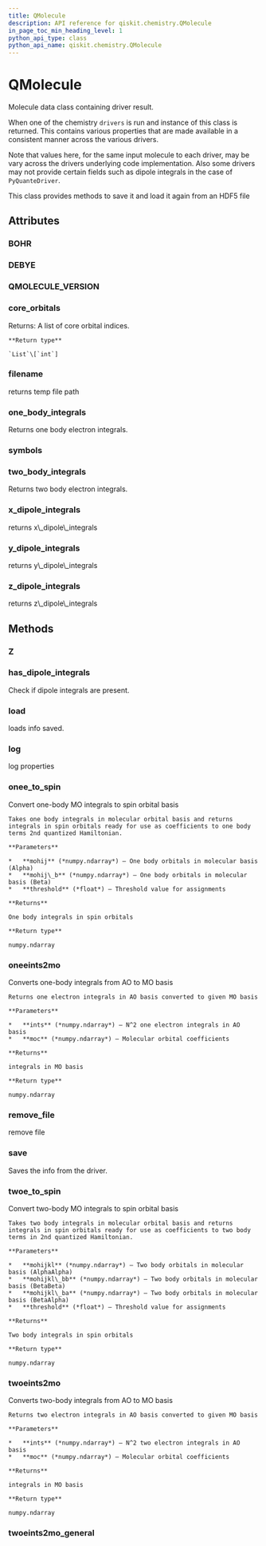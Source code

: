 ```yaml
---
title: QMolecule
description: API reference for qiskit.chemistry.QMolecule
in_page_toc_min_heading_level: 1
python_api_type: class
python_api_name: qiskit.chemistry.QMolecule
---
```


# QMolecule

<Class id="qiskit.chemistry.QMolecule" github="https://github.com/qiskit-community/qiskit-aqua/tree/stable/0.7/qiskit/chemistry/qmolecule.py" signature="QMolecule(filename=None)">
  Molecule data class containing driver result.

  When one of the chemistry `drivers` is run and instance of this class is returned. This contains various properties that are made available in a consistent manner across the various drivers.

  Note that values here, for the same input molecule to each driver, may be vary across the drivers underlying code implementation. Also some drivers may not provide certain fields such as dipole integrals in the case of `PyQuanteDriver`.

  This class provides methods to save it and load it again from an HDF5 file

  ## Attributes

  ### BOHR

  <Attribute id="qiskit.chemistry.QMolecule.BOHR" signature="= 0.52917721092" />

  ### DEBYE

  <Attribute id="qiskit.chemistry.QMolecule.DEBYE" signature="= 0.393430307" />

  ### QMOLECULE\_VERSION

  <Attribute id="qiskit.chemistry.QMolecule.QMOLECULE_VERSION" signature="= 2" />

  ### core\_orbitals

  <Attribute id="qiskit.chemistry.QMolecule.core_orbitals" name="core_orbitals" signature="List[int]">
    Returns: A list of core orbital indices.

    **Return type**

    `List`\[`int`]
  </Attribute>

  ### filename

  <Attribute id="qiskit.chemistry.QMolecule.filename" name="filename">
    returns temp file path
  </Attribute>

  ### one\_body\_integrals

  <Attribute id="qiskit.chemistry.QMolecule.one_body_integrals" name="one_body_integrals">
    Returns one body electron integrals.
  </Attribute>

  ### symbols

  <Attribute id="qiskit.chemistry.QMolecule.symbols" signature="= ['_', 'H', 'He', 'Li', 'Be', 'B', 'C', 'N', 'O', 'F', 'Ne', 'Na', 'Mg', 'Al', 'Si', 'P', 'S', 'Cl', 'Ar', 'K', 'Ca', 'Sc', 'Ti', 'V', 'Cr', 'Mn', 'Fe', 'Co', 'Ni', 'Cu', 'Zn', 'Ga', 'Ge', 'As', 'Se', 'Br', 'Kr', 'Rb', 'Sr', 'Y', 'Zr', 'Nb', 'Mo', 'Tc', 'Ru', 'Rh', 'Pd', 'Ag', 'Cd', 'In', 'Sn', 'Sb', 'Te', 'I', 'Xe', 'Cs', 'Ba', 'La', 'Ce', 'Pr', 'Nd', 'Pm', 'Sm', 'Eu', 'Gd', 'Tb', 'Dy', 'Ho', 'Er', 'Tm', 'Yb', 'Lu', 'Hf', 'Ta', 'W', 'Re', 'Os', 'Ir', 'Pt', 'Au', 'Hg', 'Tl', 'Pb', 'Bi', 'Po', 'At', 'Rn', 'Fr', 'Ra', 'Ac', 'Th', 'Pa', 'U', 'Np', 'Pu', 'Am', 'Cm', 'Bk', 'Cf', 'Es', 'Fm', 'Md', 'No', 'Lr', 'Rf', 'Db', 'Sg', 'Bh', 'Hs', 'Mt', 'Ds', 'Rg', 'Cn', 'Nh', 'Fl', 'Mc', 'Lv', 'Ts', 'Og']" />

  ### two\_body\_integrals

  <Attribute id="qiskit.chemistry.QMolecule.two_body_integrals" name="two_body_integrals">
    Returns two body electron integrals.
  </Attribute>

  ### x\_dipole\_integrals

  <Attribute id="qiskit.chemistry.QMolecule.x_dipole_integrals" name="x_dipole_integrals">
    returns x\_dipole\_integrals
  </Attribute>

  ### y\_dipole\_integrals

  <Attribute id="qiskit.chemistry.QMolecule.y_dipole_integrals" name="y_dipole_integrals">
    returns y\_dipole\_integrals
  </Attribute>

  ### z\_dipole\_integrals

  <Attribute id="qiskit.chemistry.QMolecule.z_dipole_integrals" name="z_dipole_integrals">
    returns z\_dipole\_integrals
  </Attribute>

  ## Methods

  ### Z

  <Function id="qiskit.chemistry.QMolecule.Z" name="Z" signature="QMolecule.Z(natom)" />

  ### has\_dipole\_integrals

  <Function id="qiskit.chemistry.QMolecule.has_dipole_integrals" name="has_dipole_integrals" signature="QMolecule.has_dipole_integrals()">
    Check if dipole integrals are present.
  </Function>

  ### load

  <Function id="qiskit.chemistry.QMolecule.load" name="load" signature="QMolecule.load()">
    loads info saved.
  </Function>

  ### log

  <Function id="qiskit.chemistry.QMolecule.log" name="log" signature="QMolecule.log()">
    log properties
  </Function>

  ### onee\_to\_spin

  <Function id="qiskit.chemistry.QMolecule.onee_to_spin" name="onee_to_spin" signature="static QMolecule.onee_to_spin(mohij, mohij_b=None, threshold=1e-12)">
    Convert one-body MO integrals to spin orbital basis

    Takes one body integrals in molecular orbital basis and returns integrals in spin orbitals ready for use as coefficients to one body terms 2nd quantized Hamiltonian.

    **Parameters**

    *   **mohij** (*numpy.ndarray*) – One body orbitals in molecular basis (Alpha)
    *   **mohij\_b** (*numpy.ndarray*) – One body orbitals in molecular basis (Beta)
    *   **threshold** (*float*) – Threshold value for assignments

    **Returns**

    One body integrals in spin orbitals

    **Return type**

    numpy.ndarray
  </Function>

  ### oneeints2mo

  <Function id="qiskit.chemistry.QMolecule.oneeints2mo" name="oneeints2mo" signature="static QMolecule.oneeints2mo(ints, moc)">
    Converts one-body integrals from AO to MO basis

    Returns one electron integrals in AO basis converted to given MO basis

    **Parameters**

    *   **ints** (*numpy.ndarray*) – N^2 one electron integrals in AO basis
    *   **moc** (*numpy.ndarray*) – Molecular orbital coefficients

    **Returns**

    integrals in MO basis

    **Return type**

    numpy.ndarray
  </Function>

  ### remove\_file

  <Function id="qiskit.chemistry.QMolecule.remove_file" name="remove_file" signature="QMolecule.remove_file(file_name=None)">
    remove file
  </Function>

  ### save

  <Function id="qiskit.chemistry.QMolecule.save" name="save" signature="QMolecule.save(file_name=None)">
    Saves the info from the driver.
  </Function>

  ### twoe\_to\_spin

  <Function id="qiskit.chemistry.QMolecule.twoe_to_spin" name="twoe_to_spin" signature="static QMolecule.twoe_to_spin(mohijkl, mohijkl_bb=None, mohijkl_ba=None, threshold=1e-12)">
    Convert two-body MO integrals to spin orbital basis

    Takes two body integrals in molecular orbital basis and returns integrals in spin orbitals ready for use as coefficients to two body terms in 2nd quantized Hamiltonian.

    **Parameters**

    *   **mohijkl** (*numpy.ndarray*) – Two body orbitals in molecular basis (AlphaAlpha)
    *   **mohijkl\_bb** (*numpy.ndarray*) – Two body orbitals in molecular basis (BetaBeta)
    *   **mohijkl\_ba** (*numpy.ndarray*) – Two body orbitals in molecular basis (BetaAlpha)
    *   **threshold** (*float*) – Threshold value for assignments

    **Returns**

    Two body integrals in spin orbitals

    **Return type**

    numpy.ndarray
  </Function>

  ### twoeints2mo

  <Function id="qiskit.chemistry.QMolecule.twoeints2mo" name="twoeints2mo" signature="static QMolecule.twoeints2mo(ints, moc)">
    Converts two-body integrals from AO to MO basis

    Returns two electron integrals in AO basis converted to given MO basis

    **Parameters**

    *   **ints** (*numpy.ndarray*) – N^2 two electron integrals in AO basis
    *   **moc** (*numpy.ndarray*) – Molecular orbital coefficients

    **Returns**

    integrals in MO basis

    **Return type**

    numpy.ndarray
  </Function>

  ### twoeints2mo\_general

  <Function id="qiskit.chemistry.QMolecule.twoeints2mo_general" name="twoeints2mo_general" signature="static QMolecule.twoeints2mo_general(ints, moc1, moc2, moc3, moc4)" />
</Class>

